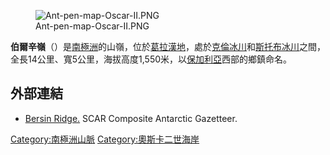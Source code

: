 [[Image:Ant-pen-map-Oscar-II.PNG|thumb]]

'''伯爾辛嶺'''（{{lang-bg|рид Берсин}}）是[[南極洲|南極洲]]的山嶺，位於[[葛拉漢地|葛拉漢地]]，處於[[克倫冰川|克倫冰川]]和[[斯托布冰川|斯托布冰川]]之間，全長14公里、寬5公里，海拔高度1,550米，以[[保加利亞|保加利亞]]西部的鄉鎮命名。

{{coord|65|30|35|S|63|07|10|W|display=title}}

==外部連結==
* [https://data.aad.gov.au/aadc/gaz/scar/display_name.cfm?gaz_id=137409 Bersin Ridge.]{{Wayback|url=https://data.aad.gov.au/aadc/gaz/scar/display_name.cfm?gaz_id=137409 |date=20131004233234 }} SCAR Composite Antarctic Gazetteer.

{{DEFAULTSORT:Bersin Ridge}}
[[Category:南極洲山脈|Category:南極洲山脈]]
[[Category:奧斯卡二世海岸|Category:奧斯卡二世海岸]]


{{OscarIICoast-geo-stub}}